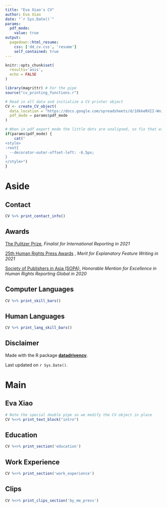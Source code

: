 ```yaml
---
title: "Eva Xiao's CV"
author: Eva Xiao
date: "`r Sys.Date()`"
params:
  pdf_mode:
    value: true
output:
  pagedown::html_resume:
    css: ['dd_cv.css', 'resume']
    self_contained: true
---
```


```r
knitr::opts_chunk$set(
  results='asis', 
  echo = FALSE
)

library(magrittr) # For the pipe
source("cv_printing_functions.r")

# Read in all data and initialize a CV printer object
CV <- create_CV_object(
  data_location = "https://docs.google.com/spreadsheets/d/1OkkeRXII-WniPzShCTPufUcd4kAOAENjhfmy1B89V7c/edit?usp=sharing",  
  pdf_mode = params$pdf_mode
)

```


```r
# When in pdf export mode the little dots are unaligned, so fix that with some conditional CSS.
if(params$pdf_mode) {
    cat("
<style>
:root{
  --decorator-outer-offset-left: -6.5px;
}
</style>")
}
```


Aside
================================================================================

Contact {#contact}
--------------------------------------------------------------------------------

```r
CV %>% print_contact_info()
```

Awards {#awards}
--------------------------------------------------------------------------------

[The Pulitzer Prize](https://www.pulitzer.org/finalists/staff-wall-street-journal-1), _Finalist for International Reporting in 2021_

[25th Human Rights Press Awards](https://web.archive.org/web/20211104002508/https://humanrightspressawards.org/winners-2021) , _Merit for Explanatory Feature Writing in 2021_

[Society of Publishers in Asia (SOPA)](https://sopawards.com/wp-content/uploads/2020/08/SOPA-2020-Awards-Winner-List.pdf), _Honorable Mention for Excellence in Human Rights Reporting Global in 2020_


Computer Languages {#computer_languages}
--------------------------------------------------------------------------------

```r
CV %>% print_skill_bars()
```

 Human Languages  {#human_languages}
--------------------------------------------------------------------------------

```r
CV %>% print_lang_skill_bars()
```


Disclaimer {#disclaimer}
--------------------------------------------------------------------------------

Made with the R package [**datadrivencv**](https://github.com/nstrayer/datadrivencv). 

Last updated on `r Sys.Date()`.


Main
================================================================================

Eva Xiao {#title}
--------------------------------------------------------------------------------

```r
# Note the special double pipe so we modify the CV object in place
CV %<>% print_text_block("intro") 
```



Education {data-icon=graduation-cap data-concise=true}
--------------------------------------------------------------------------------

```r
CV %<>% print_section('education')
```



Work Experience {data-icon=laptop}
--------------------------------------------------------------------------------

```r
CV %<>% print_section('work_experience')
```

Clips {data-icon=newspaper}
--------------------------------------------------------------------------------

```r
CV %<>% print_clips_section('by_me_press')
```